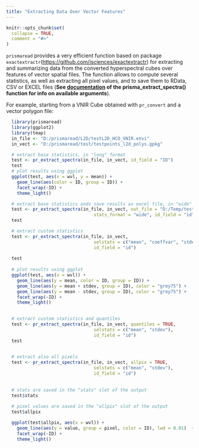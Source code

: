 ```yaml
---
title: "Extracting Data Over Vector Features"
---
```


```r
knitr::opts_chunk$set(
  collapse = TRUE,
  comment = "#>"
)
```

`prismaread` provides a very efficient function based on package `exactextractr`(<https://github.com/isciences/exactextractr>) for extracting and summarizing data from the converted hyperspectral cubes over features of vector spatial files. The function allows to compute several statistics, as well as extracting all pixel values, and to save them to RData, CSV or EXCEL files (**See [documentation](reference/pr_extract_spectra.html) of the prisma\_extract\_spectra() function for info on available arguments**).

For example, starting from a VNIR Cube obtained with `pr_convert` and a vector polygon file:

```r
  library(prismaread)
  library(ggplot2)
  library(tmap)
  in_file <- "D:/prismaread/L2D/testL2D_HCO_VNIR.envi"
  in_vect <- "D:/prismaread/test/testpoints_l2d_polys.gpkg"

  # extract base statistics, in "long" format
  test <- pr_extract_spectra(in_file, in_vect, id_field = "ID")
  test
  # plot results using ggplot
  ggplot(test, aes(x = wvl, y = mean)) +
    geom_line(aes(color = ID, group = ID)) +
    facet_wrap(~ID) +
    theme_light()

  # extract base statistics ands save results as excel file, in "wide" format
  test <- pr_extract_spectra(in_file, in_vect, out_file = "D:/Temp/test1.xlsx",
                                 stats_format = "wide", id_field = "id")
  test

  # extract custom statistics
  test <- pr_extract_spectra(in_file, in_vect,
                                 selstats = c("mean", "coeffvar", "stdev", "min", "max"),
                                 id_field = "id")
  
  test
  
  # plot results using ggplot
  ggplot(test, aes(x = wvl)) +
    geom_line(aes(y = mean, color = ID, group = ID)) +
    geom_line(aes(y = mean + stdev, group = ID), color = "grey75") +
    geom_line(aes(y = mean - stdev, group = ID), color = "grey75") +
    facet_wrap(~ID) +
    theme_light()

  
  # extract custom statistics and quantiles
  test <- pr_extract_spectra(in_file, in_vect, quantiles = TRUE,
                                 selstats = c("mean", "stdev"),
                                 id_field = "id")
  test

  
  # extract also all pixels
  test <- pr_extract_spectra(in_file, in_vect, allpix = TRUE,
                                 selstats = c("mean", "stdev"),
                                 id_field = "id")
  
  
  # stats are saved in the "stats" slot of the output
  test$stats
  
  # pixel values are saved in the "allpix" slot of the output
  test$allpix

  ggplot(test$allpix, aes(x = wvl)) +
    geom_line(aes(y = value, group = pixel, color = ID), lwd = 0.01)  +
    facet_wrap(~ID) +
    theme_light()

```
